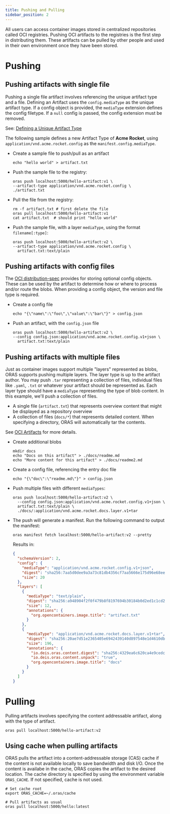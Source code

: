 ```yaml
---
title: Pushing and Pulling
sidebar_position: 2
---
```


All users can access container images stored in centralized repositories called OCI registries. Pushing OCI artifacts to the registries is the first step in distributing them. These artifacts can be pulled by other people and used in their own environment once they have been stored.

# Pushing

## Pushing artifacts with single file

Pushing a single file artifact involves referencing the unique artifact type and a file.
Defining an Artifact uses the `config.mediaType` as the unique artifact type. If a config object is provided, the `mediaType` extension defines the config filetype. If a `null` config is passed, the config extension must be removed.

See: [Defining a Unique Artifact Type](https://github.com/opencontainers/artifacts/blob/main/artifact-authors.md#defining-a-unique-artifact-type)

The following sample defines a new Artifact Type of **Acme Rocket**, using `application/vnd.acme.rocket.config` as the `manifest.config.mediaType`.

- Create a sample file to push/pull as an artifact

  ```
  echo "hello world" > artifact.txt
  ```

- Push the sample file to the registry:

  ```
  oras push localhost:5000/hello-artifact:v1 \
  --artifact-type application/vnd.acme.rocket.config \
  ./artifact.txt
  ```

- Pull the file from the registry:

  ```
  rm -f artifact.txt # first delete the file
  oras pull localhost:5000/hello-artifact:v1
  cat artifact.txt  # should print "hello world"
  ```

- Push the sample file, with a layer `mediaType`, using the format `filename[:type]`:

  ```
  oras push localhost:5000/hello-artifact:v2 \
  --artifact-type application/vnd.acme.rocket.config \
    artifact.txt:text/plain
  ```

## Pushing artifacts with config files

The [OCI distribution-spec](https://github.com/opencontainers/distribution-spec/) provides for storing optional config objects. These can be used by the artifact to determine how or where to process and/or route the blobs. When providing a config object, the version and file type is required.

- Create a config file

  ```
  echo "{\"name\":\"foo\",\"value\":\"bar\"}" > config.json
  ```

- Push an artifact, with the `config.json` file

  ```
  oras push localhost:5000/hello-artifact:v2 \
  --config config.json:application/vnd.acme.rocket.config.v1+json \
    artifact.txt:text/plain
  ```

## Pushing artifacts with multiple files

Just as container images support multiple "layers" represented as blobs, ORAS supports pushing multiple layers. The layer type is up to the artifact author. You may push `.tar` representing a collection of files, individual files like `.yaml`, `.txt` or whatever your artifact should be represented as. Each layer type should have a `mediaType` representing the type of blob content.
In this example, we'll push a collection of files.

- A single file (`artifact.txt`) that represents overview content that might be displayed as a repository overview
- A collection of files (`docs/*`) that represents detailed content. When specifying a directory, ORAS will automatically tar the contents.

See [OCI Artifacts](https://github.com/opencontainers/image-spec/blob/main/manifest.md#guidelines-for-artifact-usage) for more details.

- Create additional blobs

  ```
  mkdir docs
  echo "Docs on this artifact" > ./docs/readme.md
  echo "More content for this artifact" > ./docs/readme2.md
  ```

- Create a config file, referencing the entry doc file

  ```
  echo "{\"doc\":\"readme.md\"}" > config.json
  ```

- Push multiple files with different `mediaTypes`:

  ```
  oras push localhost:5000/hello-artifact:v2 \
    --config config.json:application/vnd.acme.rocket.config.v1+json \
    artifact.txt:text/plain \
    ./docs/:application/vnd.acme.rocket.docs.layer.v1+tar
  ```

- The push will generate a manifest. Run the following command to output the manifest:

  ```
  oras manifest fetch localhost:5000/hello-artifact:v2 --pretty
  ```

  Results in:

  ```json
  {
    "schemaVersion": 2,
    "config": {
      "mediaType": "application/vnd.acme.rocket.config.v1+json",
      "digest": "sha256:7aa5d0dee9a3a73c81db4356cf7aa5666e175d96e68ee763eeb977bd7ba59ee5",
      "size": 20
    },
    "layers": [
      {
        "mediaType": "text/plain",
        "digest": "sha256:a948904f2f0f479b8f8197694b30184b0d2ed1c1cd2a1ec0fb85d299a192a447",
        "size": 12,
        "annotations": {
          "org.opencontainers.image.title": "artifact.txt"
        }
      },
      {
        "mediaType": "application/vnd.acme.rocket.docs.layer.v1+tar",
        "digest": "sha256:20ae7d51e2365405e6942439140d897548e1d4610db60354aef8a5ce1f1699a7",
        "size": 196,
        "annotations": {
          "io.deis.oras.content.digest": "sha256:4329ea6c620ca4e9cedc5f5e8040432114cb5d64fc53107ea870db149e3d2b9e",
          "io.deis.oras.content.unpack": "true",
          "org.opencontainers.image.title": "docs"
        }
      }
    ]
  }
  ```

# Pulling

Pulling artifacts involves specifying the content addressable artifact, along with the type of artifact.

```
oras pull localhost:5000/hello-artifact:v2
```

## Using cache when pulling artifacts

ORAS pulls the artifact into a content-addressable storage (CAS) cache if the content is not available locally to save bandwidth and disk I/O.
Once the content is availabe in the cache, ORAS copies the artifact to the desired location.
The cache directory is specified by using the environment variable `ORAS_CACHE`. If not specified, cache is not used.

```
# Set cache root
export ORAS_CACHE=~/.oras/cache
```

```
# Pull artifacts as usual
oras pull localhost:5000/hello:latest
```
